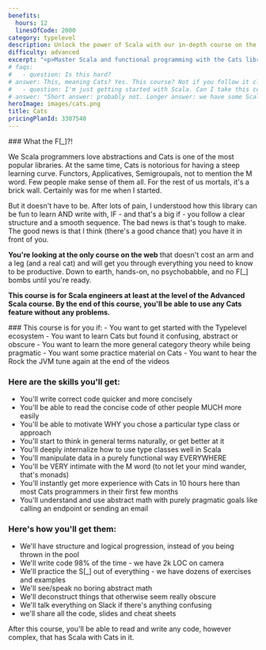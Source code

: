 ```yaml
---
benefits:
  hours: 12
  linesOfCode: 2000
category: typelevel
description: Unlock the power of Scala with our in-depth course on the Cats library. Gain expertise in functional programming by writing high-level, effective code with practical lessons and hands-on experience. Perfect for developers looking to enhance their Scala skills with one of the most widely used libraries in functional programming.
difficulty: advanced
excerpt: "<p>Master Scala and functional programming with the Cats library: Learn to write high-level, grounded code using one of the most popular libraries in the functional programming ecosystem</p>"
# faqs:
#   - question: Is this hard?
# answer: This, meaning Cats? Yes. This course? Not if you follow it closely and doing all the exercises. I've designed this as a smooth learning curve.
#   - question: I'm just getting started with Scala. Can I take this course?
# answer: "Short answer: probably not. Longer answer: we have some Scala starter code at the beginning of the course, but that's really not a replacement for the kind of experience we need in this course. We really need you to be comfortable with advanced language constructs - Cats is difficult enough as it is."
heroImage: images/cats.png
title: Cats
pricingPlanId: 3307540
---
```



<CourseLayout>
<Fragment slot="goal">
### What the F[_]?!

We Scala programmers love abstractions and Cats is one of the most popular libraries. At the same time, Cats is notorious for having a steep learning curve. Functors, Applicatives, Semigroupals, not to mention the M word. Few people make sense of them all. For the rest of us mortals, it's a brick wall. Certainly was for me when I started.

But it doesn't have to be. After lots of pain, I understood how this library can be fun to learn AND write with, IF - and that's a big if - you follow a clear structure and a smooth sequence. The bad news is that's tough to make. The good news is that I think (there's a good chance that) you have it in front of you.

**You're looking at the only course on the web** that doesn't cost an arm and a leg (and a real cat) and will get you through everything you need to know to be productive. Down to earth, hands-on, no psychobabble, and no F[_] bombs until you're ready.

**This course is for Scala engineers at least at the level of the Advanced Scala course. By the end of this course, you'll be able to use any Cats feature without any problems.**

</Fragment>
<Fragment slot="skills">
### This course is for you if:
- You want to get started with the Typelevel ecosystem
- You want to learn Cats but found it confusing, abstract or obscure
- You want to learn the more general category theory while being pragmatic
- You want some practice material on Cats
- You want to hear the Rock the JVM tune again at the end of the videos

### Here are the skills you'll get:

- You'll write correct code quicker and more concisely
- You'll be able to read the concise code of other people MUCH more easily
- You'll be able to motivate WHY you chose a particular type class or approach
- You'll start to think in general terms naturally, or get better at it
- You'll deeply internalize how to use type classes well in Scala
- You'll manipulate data in a purely functional way EVERYWHERE
- You'll be VERY intimate with the M word (to not let your mind wander, that's monads)
- You'll instantly get more experience with Cats in 10 hours here than most Cats programmers in their first few months
- You'll understand and use abstract math with purely pragmatic goals like calling an endpoint or sending an email

### Here's how you'll get them:

- We'll have structure and logical progression, instead of you being thrown in the pool
- We'll write code 98% of the time - we have 2k LOC on camera
- We'll practice the S[_] out of everything - we have dozens of exercises and examples
- We'll see/speak no boring abstract math
- We'll deconstruct things that otherwise seem really obscure
- We'll talk everything on Slack if there's anything confusing
- we'll share all the code, slides and cheat sheets

After this course, you'll be able to read and write any code, however complex, that has Scala with Cats in it.

</Fragment>
</CourseLayout>
